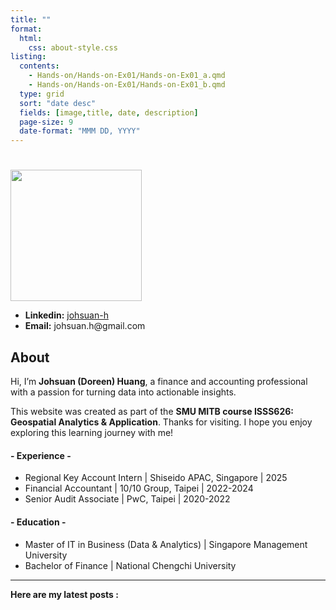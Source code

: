 ```yaml
---
title: ""
format:
  html:
    css: about-style.css
listing:
  contents:
    - Hands-on/Hands-on-Ex01/Hands-on-Ex01_a.qmd
    - Hands-on/Hands-on-Ex01/Hands-on-Ex01_b.qmd
  type: grid
  sort: "date desc"
  fields: [image,title, date, description]
  page-size: 9
  date-format: "MMM DD, YYYY"
---
```


::::: about-container
# 

::: left-content
![](images/Portrait.png){fig-align="left" width="210"}

-   **Linkedin:** [johsuan-h](https://www.linkedin.com/in/johsuan-h/)
-   **Email:** johsuan.h\@gmail.com
:::

::: right-content
# About

Hi, I'm **Johsuan (Doreen) Huang**, a finance and accounting professional with a passion for turning data into actionable insights.

This website was created as part of the **SMU MITB course ISSS626: Geospatial Analytics & Application**. Thanks for visiting. I hope you enjoy exploring this learning journey with me!

#### **- Experience -**

-   Regional Key Account Intern \| Shiseido APAC, Singapore \| 2025
-   Financial Accountant \| 10/10 Group, Taipei \| 2022-2024
-   Senior Audit Associate \| PwC, Taipei \| 2020-2022

#### **- Education -**

-   Master of IT in Business (Data & Analytics) \| Singapore Management University
-   Bachelor of Finance \| National Chengchi University
:::
:::::

------------------------------------------------------------------------

**Here are my latest posts :**
